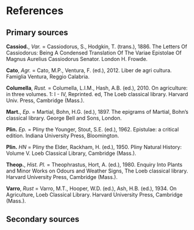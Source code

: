 # References {.unnumbered}

## Primary sources {style="padding-left: 0.55em; text-indent:-0.55em;"}

**Cassiod.**, *Var.* = Cassiodorus, S., Hodgkin, T. (trans.), 1886. The Letters Of Cassiodorus: Being A Condensed Translation Of The Variae Epistolae Of Magnus Aurelius Cassiodorus Senator. London H. Frowde.

**Cato**, *Agr.* = Cato, M.P., Ventura, F. (ed.), 2012. Liber de agri cultura. Famiglia Ventura, Reggio Calabria.

**Columella**, *Rust.* = Columella, L.I.M., Hash, A.B. (ed.), 2010. On agriculture: in three volumes. 1: I - IV, Reprinted. ed, The Loeb classical library. Harvard Univ. Press, Cambridge (Mass.).

**Mart.**, *Ep.* = Martial, Bohn, H.G. (ed.), 1897. The epigrams of Martial, Bohn’s classical library. George Bell and Sons, London.

**Plin.** *Ep.* = Pliny the Younger, Stout, S.E. (ed.), 1962. Epistulae: a critical edition. Indiana University Press, Bloomington.

**Plin.** *HN* = Pliny the Elder, Rackham, H. (ed.), 1950. Pliny Natural History: Volume V. Loeb Classical Library, Cambridge (Mass.).

**Theop.**, *Hist. Pl.* = Theophrastus, Hort, A. (ed.), 1980. Enquiry Into Plants and Minor Works on Odours and Weather Signs, The Loeb classical library. Harvard University Press, Cambridge (Mass.).

**Varro**, *Rust* = Varro, M.T., Hooper, W.D. (ed.), Ash, H.B. (ed.), 1934. On Agriculture, Loeb Classical Library. Harvard University Press, Cambridge (Mass.).


## Secondary sources
::: {#refs}
:::
